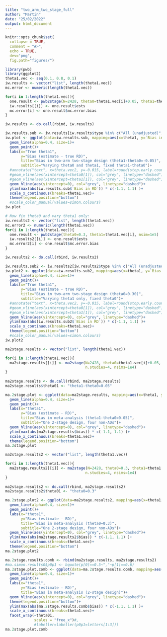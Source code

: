 ```yaml
---
title: "two_arm_two_stage_full"
author: "Martin"
date: "25/02/2022"
output: html_document
---
```


```r
knitr::opts_chunk$set(
  collapse = TRUE,
  comment = "#>",
  echo = TRUE,
  dev='png',
  fig.path="figures/")
```

```r
library(pwb)
library(ggplot2)
theta1.vec <- seq(0.1, 0.8, 0.1)
iw.results <- vector("list", length(theta1.vec))
mc.error <- numeric(length(theta1.vec))

for(i in 1:length(theta1.vec)){
  one.result <- pwb2stage(N=2428, theta0=theta1.vec[i]+0.05, theta1=theta1.vec[i], nsims=1e5)
  iw.results[[i]] <- one.result$ests
  mc.error[i] <- one.result$mc.error.bias
}

iw.results <- do.call(rbind, iw.results)
```

```r
iw.results.sub <- iw.results[iw.results$type %in% c("All (unadjusted)", "All (precision-weighted)"), ]
iw.plot <- ggplot(data=iw.results.sub, mapping=aes(x=theta1, y=`Bias in RD`, col=type))+
  geom_line(alpha=0.4, size=1)+
  geom_point()+
  labs(x="True theta1",
       y="Bias (estimate - true RD)",
       title="Bias in two-arm two-stage design (theta1-theta0=-0.05)",
       subtitle="Varying theta0 and theta1, fixed theta1-theta0")+
  #annotate("text", x=theta.vec2, y=-0.015, label=round(stop.early.count2,2))+
  #geom_vline(aes(xintercept=theta0[1]), col="grey", linetype="dashed")+
  #geom_vline(aes(xintercept=theta1[1]), col="grey", linetype="dashed")+
  geom_hline(aes(yintercept=0), col="grey", linetype="dashed")+
  ylim(max(abs(iw.results.sub$`Bias in RD`)) * c(-1.1, 1.1) )+
  scale_x_continuous(breaks=theta1.vec)+
  theme(legend.position="bottom")
  #scale_color_manual(values=simon.colours)
iw.plot
```

```r
# Now fix theta0 and vary theta1 only:
iw.results2 <- vector("list", length(theta1.vec))
mc.error2 <- numeric(length(theta1.vec))
for(i in 1:length(theta1.vec)){
  one.result <- pwb2stage(theta0=0.3, theta1=theta1.vec[i], nsim=1e5)
  iw.results2[[i]] <- one.result$ests
  mc.error2[i] <- one.result$mc.error.bias
}

iw.results2 <- do.call(rbind, iw.results2)
```


```r
iw.results.sub2 <- iw.results2[iw.results2$type %in% c("All (unadjusted)", "All (precision-weighted)"), ]
iw.plot2 <- ggplot(data=iw.results.sub2, mapping=aes(x=theta1, y=`Bias in RD`, col=type))+
  geom_line(alpha=0.4, size=1)+
  geom_point()+
  labs(x="True theta1",
       y="Bias (estimate - true RD)",
       title="Bias in two-arm two-stage design (theta0=0.30)",
       subtitle="Varying theta1 only, fixed theta0")+
  #annotate("text", x=theta.vec2, y=-0.015, label=round(stop.early.count2,2))+
  #geom_vline(aes(xintercept=theta0[1]), col="grey", linetype="dashed")+
  #geom_vline(aes(xintercept=theta1[1]), col="grey", linetype="dashed")+
  geom_hline(aes(yintercept=0), col="grey", linetype="dashed")+
  ylim(max(abs(iw.results.sub2$`Bias in RD`)) * c(-1.1, 1.1) )+
  scale_x_continuous(breaks=theta1.vec)+
  theme(legend.position="bottom")
  #scale_color_manual(values=simon.colours)
iw.plot2
```



```r
ma2stage.results <- vector("list", length(theta1.vec))

for(i in 1:length(theta1.vec)){
  ma2stage.results[[i]] <- ma2stage(N=2428, theta0=theta1.vec[i]+0.05, theta1=theta1.vec[i],
                                    n.studies=4, nsims=1e4)
}
  
ma2stage.results <- do.call(rbind, ma2stage.results)
ma2stage.results$theta01 <- "theta1-theta0=0.05"
```

```r
ma.2stage.plot <- ggplot(data=ma2stage.results, mapping=aes(x=theta1, y=bias, col=type))+
  geom_line(alpha=0.4, size=1)+
  geom_point()+
  labs(x="theta1",
       y="Bias (estimate - RD)",
       title="Bias in meta-analysis (theta1-theta0=0.05)",
       subtitle="One 2-stage design, four non-ADs")+
  geom_hline(aes(yintercept=0), col="grey", linetype="dashed")+
  ylim(max(abs(ma2stage.results$bias)) * c(-1.1, 1.1) )+
  scale_x_continuous(breaks=theta1.vec)+
  theme(legend.position="bottom")
ma.2stage.plot
```
```r
ma2stage.results2 <- vector("list", length(theta1.vec))

for(i in 1:length(theta1.vec)){
  ma2stage.results2[[i]] <- ma2stage(N=2428, theta0=0.3, theta1=theta1.vec[i],
                                    n.studies=4, nsims=1e4)
}
  
ma2stage.results2 <- do.call(rbind, ma2stage.results2)
ma2stage.results2$theta01 <- "theta0=0.3"
```


```r
ma.2stage.plot2 <- ggplot(data=ma2stage.results2, mapping=aes(x=theta1, y=bias, col=type))+
  geom_line(alpha=0.4, size=1)+
  geom_point()+
  labs(x="theta1",
       y="Bias (estimate - RD)",
       title="Bias in meta-analysis (theta0=0.3)",
       subtitle="One 2-stage design, four non-ADs")+
  geom_hline(aes(yintercept=0), col="grey", linetype="dashed")+
  ylim(max(abs(ma2stage.results2$bias)) * c(-1.1, 1.1) )+
  scale_x_continuous(breaks=theta1.vec)+
  theme(legend.position="bottom")
ma.2stage.plot2
```

```r
ma.2stage.results.comb <- rbind(ma2stage.results, ma2stage.results2)
#ma.simon.results0$p0p1 <- bquote(p[0]==0.5~","~p[1]==0.6)
ma.2stage.plot.comb <- ggplot(data=ma.2stage.results.comb, mapping=aes(x=theta1, y=bias, col=type))+
  geom_line(alpha=0.4, size=1)+
  geom_point()+
  labs(x="theta1",
       y="Bias (estimate - RD)",
       title="Bias in meta-analysis (2-stage design)")+
  geom_hline(aes(yintercept=0), col="grey", linetype="dashed")+
  theme(legend.position="bottom")+
  ylim(max(abs(ma.2stage.results.comb$bias)) * c(-1.1, 1.1) )+
  scale_x_continuous(breaks=theta1.vec)+
  facet_wrap(~theta01, 
             scales = "free_x")#,
             #labeller=labeller(p0p1=letters[1:3]))
ma.2stage.plot.comb
```

